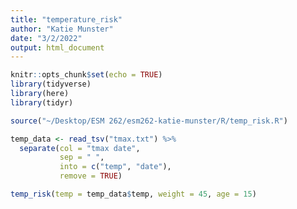 ```yaml
---
title: "temperature_risk"
author: "Katie Munster"
date: "3/2/2022"
output: html_document
---
```


```r
knitr::opts_chunk$set(echo = TRUE)
library(tidyverse)
library(here)
library(tidyr)
```

```r
source("~/Desktop/ESM 262/esm262-katie-munster/R/temp_risk.R")
```

```r
temp_data <- read_tsv("tmax.txt") %>% 
  separate(col = "tmax date",
           sep = " ",
           into = c("temp", "date"),
           remove = TRUE)
```

```r
temp_risk(temp = temp_data$temp, weight = 45, age = 15)
```




